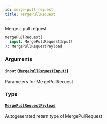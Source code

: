 ```yaml
---
id: merge-pull-request
title: mergePullRequest
---
```


Merge a pull request.

```graphql
mergePullRequest(
  input: MergePullRequestInput!
): MergePullRequestPayload

```

### Arguments

#### `input` ([`MergePullRequestInput!`](/docs/api/inputs/merge-pull-request-input))

Parameters for MergePullRequest

### Type

#### [`MergePullRequestPayload`](/docs/api/objects/merge-pull-request-payload)

Autogenerated return type of MergePullRequest
